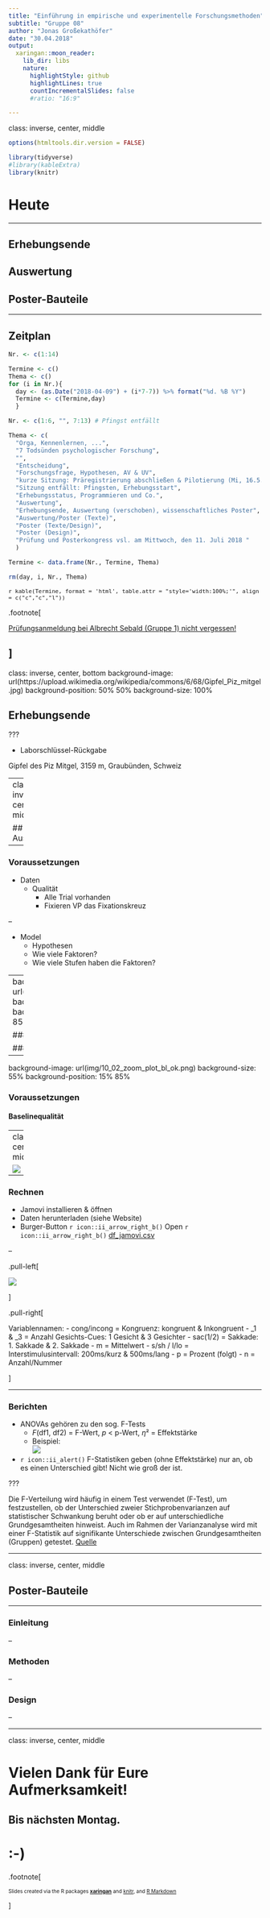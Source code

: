 ```yaml
---
title: "Einführung in empirische und experimentelle Forschungsmethoden"
subtitle: "Gruppe 08"
author: "Jonas Großekathöfer"
date: "30.04.2018"
output:
  xaringan::moon_reader:
    lib_dir: libs
    nature:
      highlightStyle: github
      highlightLines: true
      countIncrementalSlides: false
      #ratio: "16:9"

---
```

class: inverse, center, middle

```r
options(htmltools.dir.version = FALSE)

library(tidyverse)
#library(kableExtra)
library(knitr)

```

# Heute
 --- 

## Erhebungsende
## Auswertung
## Poster-Bauteile

---

## Zeitplan

```r

Nr. <- c(1:14)

Termine <- c()
Thema <- c()
for (i in Nr.){
  day <- (as.Date("2018-04-09") + (i*7-7)) %>% format("%d. %B %Y")
  Termine <- c(Termine,day)
  }

Nr. <- c(1:6, "", 7:13) # Pfingst entfällt 

Thema <- c(
  "Orga, Kennenlernen, ...",                                                               # Sitzung 1
  "7 Todsünden psychologischer Forschung",                                                 # Sitzung 2
  "",                                                                                      # Sitzung 3
  "Entscheidung",                                                                          # Sitzung 4
  "Forschungsfrage, Hypothesen, AV & UV",                                                  # Sitzung 5
  "kurze Sitzung: Präregistrierung abschließen & Pilotierung (Mi, 16.5., oder Do, 17.5.)", # Sitzung 6
  "Sitzung entfällt: Pfingsten, Erhebungsstart",                                           #  
  "Erhebungsstatus, Programmieren und Co.",                                                # Sitzung 7
  "Auswertung",                                                                            # Sitzung 8
  "Erhebungsende, Auswertung (verschoben), wissenschaftliches Poster",                     # Sitzung 9
  "Auswertung/Poster (Texte)",                                                             # Sitzung 10
  "Poster (Texte/Design)",                                                                 # Sitzung 11
  "Poster (Design)",                                                                       # Sitzung 12
  "Prüfung und Posterkongress vsl. am Mittwoch, den 11. Juli 2018 "                        # Sitzung 13
  )

Termine <- data.frame(Nr., Termine, Thema)

rm(day, i, Nr., Thema)

```

<font size="-1">`r kable(Termine, format = 'html', table.attr = "style='width:100%;'", align = c("c","c","l")) `</font>

.footnote[

[Prüfungsanmeldung bei Albrecht Sebald (Gruppe 1) nicht vergessen!](https://www-sbhome1.zv.uni-wuerzburg.de/qisserver/rds?state=verpublish&status=init&vmfile=no&publishid=191119&moduleCall=webInfo&publishConfFile=webInfo&publishSubDir=veranstaltung)

]
---

class: inverse, center, bottom
background-image: url(https://upload.wikimedia.org/wikipedia/commons/6/68/Gipfel_Piz_mitgel.jpg)
background-position: 50% 50%
background-size: 100%

## Erhebungsende

???

-   Laborschlüssel-Rückgabe

Gipfel des Piz Mitgel, 3159 m, Graubünden, Schweiz

---
class: inverse, center, middle

## Auswertung

---

### Voraussetzungen

-   Daten
    -   Qualität
        -   Alle Trial vorhanden
        -   Fixieren VP das Fixationskreuz

--

-   Model
    -   Hypothesen
    -   Wie viele Faktoren?
    -   Wie viele Stufen haben die Faktoren?
        
---
background-image: url(img/10_01_plot_bl_ok.png)
background-size: 55%
background-position: 15% 85%

### Voraussetzungen

#### Baselinequalität

---

background-image: url(img/10_02_zoom_plot_bl_ok.png)
background-size: 55%
background-position: 15% 85%

### Voraussetzungen

#### Baselinequalität

---
class: center, middle

![](https://www.jamovi.org/assets/header-logo.svg)

---

### Rechnen

-   Jamovi installieren & öffnen
-   Daten herunterladen (siehe Website)
-   Burger-Button `r icon::ii_arrow_right_b()` Open `r icon::ii_arrow_right_b()` [df_jamovi.csv](https://grszkthfr.github.io/ss18_empra08/material/results/df_jamovi.csv)

--

.pull-left[

![](img/10_04_jamovi.png)

]

.pull-right[

Variablennamen:
-   cong/incong = Kongruenz: kongruent & Inkongruent
-   _1 & _3 = Anzahl Gesichts-Cues: 1 Gesicht & 3 Gesichter
-   sac(1/2) = Sakkade: 1. Sakkade & 2. Sakkade
-   m = Mittelwert
-   s/sh / l/lo = Interstimulusintervall: 200ms/kurz & 500ms/lang
-   p = Prozent (folgt)
-   n = Anzahl/Nummer

]

---

### Berichten

-   ANOVAs gehören zu den sog. F-Tests
    -   *F*(df1, df2) = F-Wert, *p* < p-Wert, $\eta$² = Effektstärke  
    -   Beispiel:  
    ![](img/10_03_reporting_f.png)
-   `r icon::ii_alert()` F-Statistiken geben (ohne Effektstärke) nur an, ob es einen Unterschied gibt! Nicht wie groß der ist.

???

Die F-Verteilung wird häufig in einem Test verwendet (F-Test), um festzustellen, ob der Unterschied zweier Stichprobenvarianzen auf statistischer Schwankung beruht oder ob er auf unterschiedliche Grundgesamtheiten hinweist. Auch im Rahmen der Varianzanalyse wird mit einer F-Statistik auf signifikante Unterschiede zwischen Grundgesamtheiten (Gruppen) getestet. [Quelle](https://de.wikipedia.org/wiki/F-Verteilung)


---

class: inverse, center, middle

## Poster-Bauteile

---

### Einleitung

--

### Methoden

--

### Design

--


---
class: inverse, center, middle

# Vielen Dank für Eure Aufmerksamkeit!
## Bis nächsten Montag.  

# :-)


.footnote[

<font size="-2">Slides created via the R packages [**xaringan**](https://github.com/yihui/xaringan) and [knitr](http://yihui.name/knitr), and [R Markdown](https://rmarkdown.rstudio.com)</font size>

]